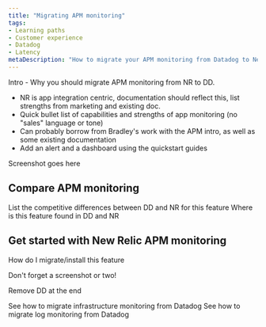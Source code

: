 ```yaml
---
title: "Migrating APM monitoring"
tags:
- Learning paths
- Customer experience
- Datadog
- Latency
metaDescription: "How to migrate your APM monitoring from Datadog to New Relic."
---
```



Intro - Why you should migrate APM monitoring from NR to DD. 

* NR is app integration centric, documentation should reflect this, list strengths from marketing and existing doc. 
* Quick bullet list of capabilities and strengths of app monitoring (no "sales" language or tone)
* Can probably borrow from Bradley's work with the APM intro, as well as some existing documentation
* Add an alert and a dashboard using the quickstart guides

Screenshot goes here

## Compare APM monitoring 
List the competitive differences between DD and NR for this feature
Where is this feature found in DD and NR

## Get started with New Relic APM monitoring
How do I migrate/install this feature

Don't forget a screenshot or two!

Remove DD at the end

<SideBySide>
    <Side>
        <DocTiles variant="labs">
            <DocTile
                path="/docs/journey-migration/migrating-infra/"
                label={{text: '⬅️ PREVIOUS', color: '#AFE2E3'}}    
            >
                See how to migrate infrastructure monitoring from Datadog
            </DocTile>
        </DocTiles>
    </Side>
    <Side>
        <DocTiles variant="labs">
            <DocTile
                path="/docs/journey-migration/migrating-logs/"
                label={{text: 'NEXT ➡️', color: '#AFE2E3'}}    
            >
                See how to migrate log monitoring from Datadog
            </DocTile>
        </DocTiles>
    </Side>
</SideBySide>